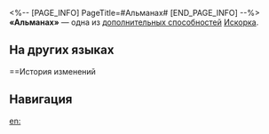 <%-- [PAGE_INFO]
PageTitle=#Альманах#
[END_PAGE_INFO] --%>
{{Навык Инфобокс
|Название         = Альманах
|Изображение      = След Альманах.png
|Персонаж         = Искорка
|Тип              = Доп. способность
|Возвышение       = 2
|Длительность     = 
|Описание         = Использование базовой атаки дополнительно восстанавливает 10 ед. энергии.
|Свойство1        = 
|Масштабирование1 = 
}}
'''«Альманах»''' — одна из [[дополнительная способность|дополнительных способностей]] [[Искорка]].

==На других языках==
{{На других языках
|en   = Almanac
|zhs  = 岁时记
|zht  = 歲時記
|ja   = {{Rubi|歳時記|さいじき}}
|ko   = 세시기
|es   = Almanaque
|fr   = Chroniques
|ru   = Альманах
|th   = Almanac
|vi   = Ghi Dấu Năm Tháng
|de   = Almanach
|id   = Almanac
|pt   = Almanaque
}}

==История изменений
{{История изменений|3.5}}

==Навигация==
{{Навык Навбокс|Искорка}}

[[en:]]
